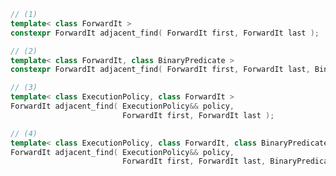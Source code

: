 ```cpp
// (1)
template< class ForwardIt >
constexpr ForwardIt adjacent_find( ForwardIt first, ForwardIt last );

// (2)
template< class ForwardIt, class BinaryPredicate >
constexpr ForwardIt adjacent_find( ForwardIt first, ForwardIt last, BinaryPredicate p );

// (3)
template< class ExecutionPolicy, class ForwardIt >
ForwardIt adjacent_find( ExecutionPolicy&& policy,
                         ForwardIt first, ForwardIt last );

// (4)
template< class ExecutionPolicy, class ForwardIt, class BinaryPredicate >
ForwardIt adjacent_find( ExecutionPolicy&& policy,
                         ForwardIt first, ForwardIt last, BinaryPredicate p );
```
